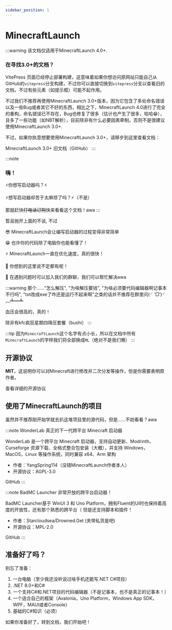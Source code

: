 ```yaml
---
sidebar_position: 1
---
```



# MinecraftLaunch

:::warning
该文档仅适用于MinecraftLaunch 4.0+\.

### 在寻找3.0+的文档？

VitePress 页面已经停止部署构建，这意味着如果你想访问原网站只能自己从GitHub的`vitepress`分支构建，不过你可以直接切换到`vitepress`分支以查看旧的文档，不过有些元素（如提示框）可能不起作用。

不过我们不推荐再使用MinecraftLaunch 3.0+版本，因为它包含了多处命名错误以及一些Bug或者其它不好的东西，相比之下，MinecraftLaunch 4.0进行了完全的重构，命名错误已不存在，Bug也修复了很多（估计也产生了很多，哈哈😁），且多了一些功能（如NBT解析），目前除非有什么必要因素牵制，否则不是很建议使用MinecraftLaunch 3.0+.

不过，如果你执意想要使用MinecraftLaunch 3.0+，请移步到这里查看文档：
<Link className="button button--secondary button--lg" to="https://github.com/Blessing-Studio/MinecraftLaunch/tree/vitepress/docs" style={{ height: 47, marginBottom: 20}}>
    MinecraftLaunch 3.0+ 旧文档（GitHub）
</Link>
:::



:::note
### 嗨！

⚡️你想写启动器吗？⚡️

⚡️想写启动器却苦于太麻烦了吗？⚡️（不是）

那就赶快~~打电话订购~~快来看看这个文档！awa
:::

暂且抛开上面的不谈, 不过

😎 MinecraftLaunch会让编写启动器的过程变得非常简单

😁 也许你的代码除了电脑你也能看懂了！

⚡️ MinecraftLaunch一直在优化速度，真的很快！

🤯 你想到的这里说不定都有呢！

🤔 在遇到问题时可以加入我们的群聊，我们可以帮忙解决awa

:::warning
那个......"怎么解压", "为啥解压要钱", "为啥必须要代码编辑器啊记事本不行吗", "txt改成exe了咋还是运行不起来啊"之类的话并不推荐在群里问(╯‵□′)╯︵┻━┻

血压会很高的，真的！

除非有kfc疯狂星期四降压套餐（bushi）
:::

:::tip
因为`MinecraftLaunch`这个名字有点小长，所以在文档中所有`MinecraftLaunch`的字样我们将全部换成`ML`（绝对不是我们懒）
:::

## 开源协议

**MIT**，这说明你可以对Minecraft进行修改并二次分发等操作，但是你需要表明原作者。

<Link className="button button--primary button--lg" to="https://github.com/Blessing-Studio/license" style={{ height: 47, marginBottom: 20}}>
    查看详细的开源协议
</Link>

## 使用了MinecraftLaunch的项目

虽然并不推荐刚开始学就去扒这堆项目里的源代码，但是......不妨看看？awa


:::note WonderLab
真正的下一代跨平台 Minecraft 启动器

WonderLab 是一个跨平台 Minecraft 启动器，支持自动更新、Modrinth、Curseforge 资源下载、全格式整合包安装（大概），并支持 Windows，MacOS，Linux 等操作系统，同时兼容 x64、Arm 架构

- 作者：YangSpring114（没错MinecraftLaunch作者本人）
- 开源协议：AGPL-3.0
<Link className="button button--secondary button--lg" to="https://github.com/Blessing-Studio/WonderLab.Override" style={{ height: 47, marginBottom: 20}}>
    GitHub
</Link>
:::

:::note BadMC Launcher
非常开放的跨平台启动器！

BadMC Launcher基于 WinUI 3 和 Uno Platform，拥有Fluent的UI时也保持着高度的开放性，还有那个熟悉的跨平台（
但是还支持脚本和插件！

- 作者：Starcloudsea/Drowned.Get (夹带私货是吧)
- 开源协议：MPL-2.0
<Link className="button button--secondary button--lg" to="https://github.com/BadBC-Studio/BadMC_Launcher" style={{ height: 47, marginBottom: 20}}>
    GitHub
</Link>
:::

## 准备好了吗？

别忘了准备：

1. 一台电脑（至少我还没听说过啥手机还能写.NET C#项目）
2. .NET 8.0+和C#
3. 一个支持C#和.NET项目的代码编辑器（不是记事本，也不是真正的记事本！）
4. 一个适合自己的框架（Avalonia，Uno Platform，Windows App SDK，WPF，MAUI或者Console）
5. 基础的C#知识（必须）

如果你准备好了，转到文档，我们开始吧！
